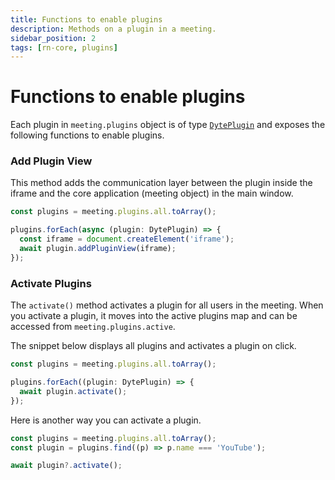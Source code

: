 ```yaml
---
title: Functions to enable plugins
description: Methods on a plugin in a meeting.
sidebar_position: 2
tags: [rn-core, plugins]
---
```


# Functions to enable plugins

Each plugin in `meeting.plugins` object is of type
[`DytePlugin`](./introduction) and exposes the following functions to enable
plugins.

### Add Plugin View

This method adds the communication layer between the plugin inside the iframe and
the core application (meeting object) in the main window.

```ts
const plugins = meeting.plugins.all.toArray();

plugins.forEach(async (plugin: DytePlugin) => {
  const iframe = document.createElement('iframe');
  await plugin.addPluginView(iframe);
});
```

### Activate Plugins

The `activate()` method activates a plugin for all users in the meeting. When
you activate a plugin, it moves into the active plugins map and can be accessed
from `meeting.plugins.active`.

The snippet below displays all plugins and activates a plugin on click.

```ts
const plugins = meeting.plugins.all.toArray();

plugins.forEach((plugin: DytePlugin) => {
  await plugin.activate();
});
```

Here is another way you can activate a plugin.

```ts
const plugins = meeting.plugins.all.toArray();
const plugin = plugins.find((p) => p.name === 'YouTube');

await plugin?.activate();
```
